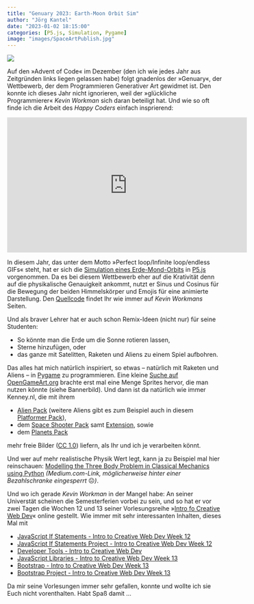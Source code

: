 ```yaml
---
title: "Genuary 2023: Earth-Moon Orbit Sim"
author: "Jörg Kantel"
date: "2023-01-02 18:15:00"
categories: [P5.js, Simulation, Pygame]
image: "images/SpaceArtPublish.jpg"
---
```


[![](images/SpaceArtPublish-b.jpg)](https://opengameart.org/content/space-game-art-pack-extended)

Auf den »Advent of Code« im Dezember (den ich wie jedes Jahr aus Zeitgründen links liegen gelassen habe) folgt gnadenlos der »Genuary«, der Wettbewerb, der dem Programmieren Generativer Art gewidmet ist. Den konnte ich dieses Jahr nicht ignorieren, weil der »glückliche Programmierer« *Kevin Workman* sich daran beteiligt hat. Und wie so oft finde ich die Arbeit des *Happy Coders* einfach insprierend:

<iframe width="560" height="315" src="https://www.youtube.com/embed/ZfFtXzzTwP8" title="YouTube video player" frameborder="0" allow="accelerometer; autoplay; clipboard-write; encrypted-media; gyroscope; picture-in-picture" allowfullscreen></iframe>

In diesem Jahr, das unter dem Motto »Perfect loop/Infinite loop/endless GIFs« steht, hat er sich die [Simulation eines Erde-Mond-Orbits](https://www.youtube.com/watch?v=ZfFtXzzTwP8) in [P5.js](http://cognitiones.kantel-chaos-team.de/programmierung/creativecoding/processing/p5js.html) vorgenommen. Da es bei diesem Wettbewerb eher auf die  Krativität denn auf die physikalische Genauigkeit ankommt, nutzt er Sinus und Cosinus für die Bewegung der beiden Himmelskörper und Emojis für eine animierte Darstellung. Den [Quellcode](https://happycoding.io/tutorials/p5js/arrays/earth-moon-emoji-orbit) findet Ihr wie immer auf *Kevin Workmans* Seiten.

Und als braver Lehrer hat er auch schon Remix-Ideen (nicht nur) für seine Studenten:

- So könnte man die Erde um die Sonne rotieren lassen,
- Sterne hinzufügen, oder
- das ganze mit Satelitten, Raketen und Aliens zu einem Spiel aufbohren.

Das alles hat mich natürlich inspiriert, so etwas -- natürlich mit Raketen und Aliens -- in [Pygame](http://cognitiones.kantel-chaos-team.de/multimedia/spieleprogrammierung/pygame.html) zu programmieren. Eine kleine [Suche auf OpenGameArt.org](https://opengameart.org/art-search?keys=planet+sprites) brachte erst mal eine Menge Sprites hervor, die man nutzen könnte (siehe Bannerbild). Und dann ist da natürlich wie immer Kenney.nl, die mit ihrem

- [Alien Pack](https://www.kenney.nl/assets/alien-ufo-pack) (weitere Aliens gibt es zum Beispiel auch in diesem [Platformer Pack](https://www.kenney.nl/assets/platformer-art-pixel-redux)),
- dem [Space Shooter Pack](https://www.kenney.nl/assets/space-shooter-extension) samt [Extension](https://www.kenney.nl/assets/space-shooter-extensions), sowie 
- dem [Planets Pack](https://www.kenney.nl/assets/planets)

mehr freie Bilder ([CC 1.0](https://creativecommons.org/publicdomain/zero/1.0/)) liefern, als Ihr und ich je verarbeiten könnt.

Und wer auf mehr realistische Physik Wert legt, kann ja zu Beispiel mal hier reinschauen: [Modelling the Three Body Problem in Classical Mechanics using Python](https://towardsdatascience.com/modelling-the-three-body-problem-in-classical-mechanics-using-python-9dc270ad7767) *(Medium.com-Link, möglicherweise hinter einer Bezahlschranke eingesperrt* ☹️*)*.

Und wo ich gerade *Kevin Workman* in der Mangel habe: An seiner Universtät scheinen die Semesterferien vorbei zu sein, und so hat er vor zwei Tagen die Wochen 12 und 13 seiner Vorlesungsreihe »[Intro fo Creative Web Dev](https://www.youtube.com/playlist?list=PLty5Qt07EFvC2NmPbyV0D8B0phtQpnrJa)« online gestellt. Wie immer mit sehr interessanten Inhalten, dieses Mal mit

- [JavaScript If Statements - Intro to Creative Web Dev Week 12](https://www.youtube.com/watch?v=qa1QWuHNGPE)
- [JavaScript If Statements Project - Intro to Creative Web Dev Week 12](https://www.youtube.com/watch?v=HcJ2Y17KLUg)
- [Developer Tools - Intro to Creative Web Dev](https://www.youtube.com/watch?v=ZJMF8qtWAPk)
- [JavaScript Libraries - Intro to Creative Web Dev Week 13](https://www.youtube.com/watch?v=I43YG2H10iQ)
- [Bootstrap - Intro to Creative Web Dev Week 13](https://www.youtube.com/watch?v=iUnfLZg-NvY)
- [Bootstrap Project - Intro to Creative Web Dev Week 13](https://www.youtube.com/watch?v=bHabiG3_TQk)

Da mir seine Vorlesungen immer sehr gefallen, konnte und wollte ich sie Euch nicht vorenthalten. Habt Spaß damit …